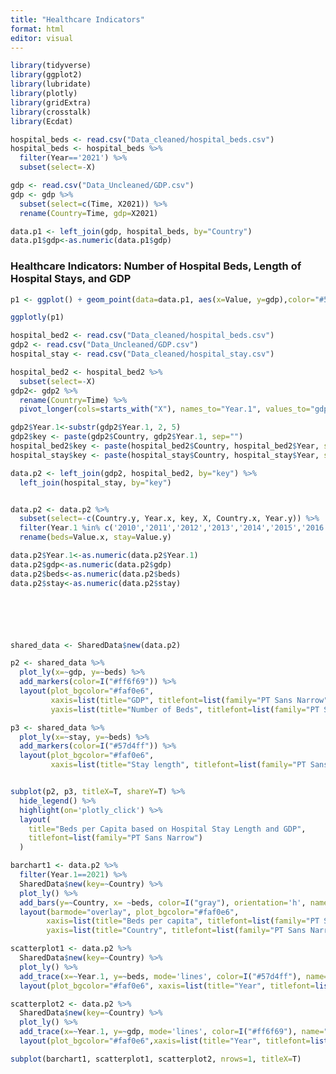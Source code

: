 ```yaml
---
title: "Healthcare Indicators"
format: html
editor: visual
---
```


```r
library(tidyverse)
library(ggplot2)
library(lubridate)
library(plotly)
library(gridExtra)
library(crosstalk)
library(Ecdat)
```

```r
hospital_beds <- read.csv("Data_cleaned/hospital_beds.csv")
hospital_beds <- hospital_beds %>%
  filter(Year=='2021') %>%
  subset(select=-X)

gdp <- read.csv("Data_Uncleaned/GDP.csv")
gdp <- gdp %>%
  subset(select=c(Time, X2021)) %>%
  rename(Country=Time, gdp=X2021)

data.p1 <- left_join(gdp, hospital_beds, by="Country")
data.p1$gdp<-as.numeric(data.p1$gdp)

```

### Healthcare Indicators: Number of Hospital Beds, Length of Hospital Stays, and GDP

```r

p1 <- ggplot() + geom_point(data=data.p1, aes(x=Value, y=gdp),color="#57d4ff") + theme_minimal() + theme(panel.background = element_rect(fill="#faf0e6"), plot.background=element_rect(fill="#faf0e6"), plot.title = element_text(family = "PT Sans Narrow"), axis.title = element_text(family = "PT Sans Narrow"), axis.text = element_text(family = "PT Sans Narrow"))+ labs(title="GDP Compared to Number of Hospital Beds Available in 2021", x="Hospital Beds per Capita", y="GDP") 

ggplotly(p1)
```

```r
hospital_bed2 <- read.csv("Data_cleaned/hospital_beds.csv")
gdp2 <- read.csv("Data_Uncleaned/GDP.csv")
hospital_stay <- read.csv("Data_cleaned/hospital_stay.csv")

hospital_bed2 <- hospital_bed2 %>%
  subset(select=-X)
gdp2<- gdp2 %>%
  rename(Country=Time) %>%
  pivot_longer(cols=starts_with("X"), names_to="Year.1", values_to="gdp")

gdp2$Year.1<-substr(gdp2$Year.1, 2, 5)
gdp2$key <- paste(gdp2$Country, gdp2$Year.1, sep="")
hospital_bed2$key <- paste(hospital_bed2$Country, hospital_bed2$Year, sep="")
hospital_stay$key <- paste(hospital_stay$Country, hospital_stay$Year, sep="")

data.p2 <- left_join(gdp2, hospital_bed2, by="key") %>%
  left_join(hospital_stay, by="key")


data.p2 <- data.p2 %>%
  subset(select=-c(Country.y, Year.x, key, X, Country.x, Year.y)) %>%
  filter(Year.1 %in% c('2010','2011','2012','2013','2014','2015','2016','2017','2018','2019','2020','2021','2022')) %>%
  rename(beds=Value.x, stay=Value.y)

data.p2$Year.1<-as.numeric(data.p2$Year.1)
data.p2$gdp<-as.numeric(data.p2$gdp)
data.p2$beds<-as.numeric(data.p2$beds)
data.p2$stay<-as.numeric(data.p2$stay)







```

```r

shared_data <- SharedData$new(data.p2)

p2 <- shared_data %>%
  plot_ly(x=~gdp, y=~beds) %>%
  add_markers(color=I("#ff6f69")) %>%
  layout(plot_bgcolor="#faf0e6",
         xaxis=list(title="GDP", titlefont=list(family="PT Sans Narrow")),
         yaxis=list(title="Number of Beds", titlefont=list(family="PT Sans Narrow")))

p3 <- shared_data %>%
  plot_ly(x=~stay, y=~beds) %>%
  add_markers(color=I("#57d4ff")) %>%
  layout(plot_bgcolor="#faf0e6",
         xaxis=list(title="Stay length", titlefont=list(family="PT Sans Narrow")))


subplot(p2, p3, titleX=T, shareY=T) %>%
  hide_legend() %>%
  highlight(on='plotly_click') %>%
  layout(
    title="Beds per Capita based on Hospital Stay Length and GDP",
    titlefont=list(family="PT Sans Narrow")
  )
```

```r

barchart1 <- data.p2 %>%
  filter(Year.1==2021) %>%
  SharedData$new(key=~Country) %>%
  plot_ly() %>%
  add_bars(y=~Country, x= ~beds, color=I("gray"), orientation='h', name="Average Beds per Capita") %>%
  layout(barmode="overlay", plot_bgcolor="#faf0e6",
        xaxis=list(title="Beds per capita", titlefont=list(family="PT Sans Narrow")),
        yaxis=list(title="Country", titlefont=list(family="PT Sans Narrow")))

scatterplot1 <- data.p2 %>%
  SharedData$new(key=~Country) %>%
  plot_ly() %>%
  add_trace(x=~Year.1, y=~beds, mode='lines', color=I("#57d4ff"), name="Hospital Stay")%>%
  layout(plot_bgcolor="#faf0e6", xaxis=list(title="Year", titlefont=list(family="PT Sans Narrow")), yaxis=list(title="Average Length of Stay", titlefont=list(family="PT Sans Narrow")))

scatterplot2 <- data.p2 %>%
  SharedData$new(key=~Country) %>%
  plot_ly() %>%
  add_trace(x=~Year.1, y=~gdp, mode='lines', color=I("#ff6f69"), name="GDP") %>%
  layout(plot_bgcolor="#faf0e6",xaxis=list(title="Year", titlefont=list(family="PT Sans Narrow")), yaxis=list(title="GDP", titlefont=list(family="PT Sans Narrow")))

subplot(barchart1, scatterplot1, scatterplot2, nrows=1, titleX=T)
          


```
